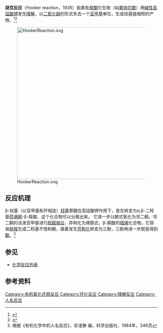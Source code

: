 '''胡克反应'''（Hooker reaction，1936）指某些[[萘醌|萘醌]]衍生物（如[[黄钟花醌|黄钟花醌]]）用[[碱性|碱性]][[高锰酸钾|高锰酸钾]]发生[[降解|降解]]，以[[二氧化碳|二氧化碳]]的形式失去一个[[亚甲基|亚甲基]]单位，生成烃基链缩短的产物。<ref>{{cite journal en|title=On the Oxidation of 2-Hydroxy-1,4-naphthoquinone Derivatives with Alkaline Potassium Permanganate|author=Samuel C. Hooker|journal=[[J._Am._Chem._Soc.|J. Am. Chem. Soc.]]|year=1936|volume=58|issue=7|pages=1174–1179|doi=10.1021/ja01298a030}}</ref><ref>{{cite journal en|title=On the Oxidation of 2-Hydroxy-1,4-naphthoquinone Derivatives with Alkaline Potassium Permanganate. Part II. Compounds with Unsaturated Side Chains|author=Samuel C. Hooker and Al Steyermark|journal=[[J._Am._Chem._Soc.|J. Am. Chem. Soc.]]|year=1936|volume=58|issue=7|pages=1179–1181|doi=10.1021/ja01298a031}}</ref>

[[Image:HookerReaction.svg|500px]]

==反应机理==
β-烷基（以亚甲基和环相连）[[羟基|羟基]]萘醌在高锰酸钾作用下，首先转变为α,β-二羟基[[茚满酮|茚满酮]]-β-羧酸，这个化合物可以分离出来。 它进一步以酮式氧化为邻二酮。邻二酮的活泼亚甲基进行[[羟醛缩合|羟醛缩合]]，异构化为烯醇式，β-酮酸的[[插烯|插烯]]化合物，它容易[[脱羧|脱羧]]生成二羟基不饱和酮，接着发生[[芳构化|芳构化]]转变为三酚，三酚再进一步脱氢得到[[醌|醌]]。<ref>根据《有机化学中的人名反应》，俞凌翀 编，科学出版社，1984年，346页</ref>

==参见==
*[[化学反应列表|化学反应列表]]

== 参考资料 ==
{{reflist}}

[[Category:有机氧化还原反应|Category:有机氧化还原反应]]
[[Category:环化反应|Category:环化反应]]
[[Category:降解反应|Category:降解反应]]
[[Category:人名反应|Category:人名反应]]